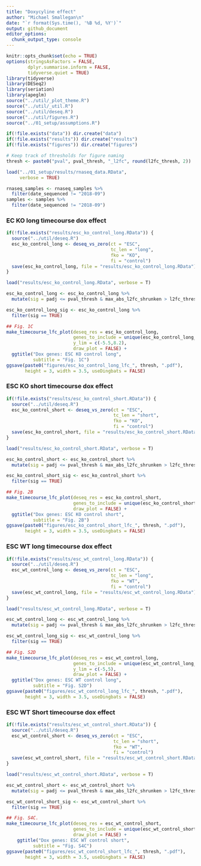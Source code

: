 ```yaml
---
title: "Doxycyline effect"
author: "Michael Smallegan\n"
date: "`r format(Sys.time(), '%B %d, %Y')`"
output: github_document
editor_options: 
  chunk_output_type: console
---
```


```r
knitr::opts_chunk$set(echo = TRUE)
options(stringsAsFactors = FALSE,
        dplyr.summarise.inform = FALSE,
        tidyverse.quiet = TRUE)
library(tidyverse)
library(DESeq2)
library(seriation)
library(apeglm)
source("../util/_plot_theme.R")
source("../util/_util.R")
source("../util/deseq.R")
source("../util/figures.R")
source("../01_setup/assumptions.R")

if(!file.exists("data")) dir.create("data")
if(!file.exists("results")) dir.create("results")
if(!file.exists("figures")) dir.create("figures")

# Keep track of thresholds for figure naming
thresh <- paste0("pval", pval_thresh, "_l2fc", round(l2fc_thresh, 2))
```

```r
load("../01_setup/results/rnaseq_data.RData",
     verbose = TRUE)

rnaseq_samples <- rnaseq_samples %>%
  filter(date_sequenced != "2018-09")
samples <- samples %>%
  filter(date_sequenced != "2018-09")
```

### EC KO long timecourse dox effect

```r
if(!file.exists("results/esc_ko_control_long.RData")) {
  source("../util/deseq.R")
  esc_ko_control_long <- deseq_vs_zero(ct = "ESC", 
                                       tc_len = "long", 
                                       fko = "KO", 
                                       fi = "control")
  save(esc_ko_control_long, file = "results/esc_ko_control_long.RData")
}

load("results/esc_ko_control_long.RData", verbose = T)
```

```r
esc_ko_control_long <- esc_ko_control_long %>%
  mutate(sig = padj <= pval_thresh & max_abs_l2fc_shrunken > l2fc_thresh)

esc_ko_control_long_sig <- esc_ko_control_long %>% 
  filter(sig == TRUE)
```

```r
## Fig. 1C
make_timecourse_lfc_plot(deseq_res = esc_ko_control_long,
                         genes_to_include = unique(esc_ko_control_long_sig$gene_id),
                         y_lim = c(-5.5,8.2),
                         draw_plot = FALSE) +
  ggtitle("Dox genes: ESC KO control long",
          subtitle = "Fig. 1C")
ggsave(paste0("figures/esc_ko_control_long_lfc_", thresh, ".pdf"), 
       height = 3, width = 3.5, useDingbats = FALSE)
```

### ESC KO short timecourse dox effect

```r
if(!file.exists("results/esc_ko_control_short.RData")) {
  source("../util/deseq.R")
  esc_ko_control_short <- deseq_vs_zero(ct = "ESC", 
                                        tc_len = "short", 
                                        fko = "KO", 
                                        fi = "control")
  save(esc_ko_control_short, file = "results/esc_ko_control_short.RData")
}

load("results/esc_ko_control_short.RData", verbose = T)
```

```r
esc_ko_control_short <- esc_ko_control_short %>%
  mutate(sig = padj <= pval_thresh & max_abs_l2fc_shrunken > l2fc_thresh)

esc_ko_control_short_sig <- esc_ko_control_short %>% 
  filter(sig == TRUE)
```

```r
## Fig. 2B
make_timecourse_lfc_plot(deseq_res = esc_ko_control_short,
                         genes_to_include = unique(esc_ko_control_short_sig$gene_id),
                         draw_plot = FALSE) +
  ggtitle("Dox genes: ESC KO control short",
          subtitle = "Fig. 2B")
ggsave(paste0("figures/esc_ko_control_short_lfc_", thresh, ".pdf"), 
       height = 3, width = 3.5, useDingbats = FALSE)
```

### ESC WT long timecourse dox effect

```r
if(!file.exists("results/esc_wt_control_long.RData")) {
  source("../util/deseq.R")
  esc_wt_control_long <- deseq_vs_zero(ct = "ESC", 
                                       tc_len = "long", 
                                       fko = "WT", 
                                       fi = "control")
  save(esc_wt_control_long, file = "results/esc_wt_control_long.RData")
}

load("results/esc_wt_control_long.RData", verbose = T)
```

```r
esc_wt_control_long <- esc_wt_control_long %>%
  mutate(sig = padj <= pval_thresh & max_abs_l2fc_shrunken > l2fc_thresh)

esc_wt_control_long_sig <- esc_wt_control_long %>% 
  filter(sig == TRUE)
```

```r
## Fig. S2D
make_timecourse_lfc_plot(deseq_res = esc_wt_control_long,
                         genes_to_include = unique(esc_wt_control_long_sig$gene_id),
                         y_lim = c(-5,5),
                         draw_plot = FALSE) +
  ggtitle("Dox genes: ESC WT control long",
          subtitle = "Fig. S2D")
ggsave(paste0("figures/esc_wt_control_long_lfc_", thresh, ".pdf"), 
       height = 3, width = 3.5, useDingbats = FALSE)
```

### ESC WT Short timecourse dox effect

```r
if(!file.exists("results/esc_wt_control_short.RData")) {
  source("../util/deseq.R")
  esc_wt_control_short <- deseq_vs_zero(ct = "ESC", 
                                        tc_len = "short", 
                                        fko = "WT", 
                                        fi = "control")
  save(esc_wt_control_short, file = "results/esc_wt_control_short.RData")
}

load("results/esc_wt_control_short.RData", verbose = T)
```

```r
esc_wt_control_short <- esc_wt_control_short %>%
  mutate(sig = padj <= pval_thresh & max_abs_l2fc_shrunken > l2fc_thresh)

esc_wt_control_short_sig <- esc_wt_control_short %>% 
  filter(sig == TRUE)
```

```r
## Fig. S4C.
make_timecourse_lfc_plot(deseq_res = esc_wt_control_short,
                         genes_to_include = unique(esc_wt_control_short_sig$gene_id),
                         draw_plot = FALSE) +
    ggtitle("Dox genes: ESC WT control short",
          subtitle = "Fig. S4C")
ggsave(paste0("figures/esc_wt_control_short_lfc_", thresh, ".pdf"), 
       height = 3, width = 3.5, useDingbats = FALSE)
```